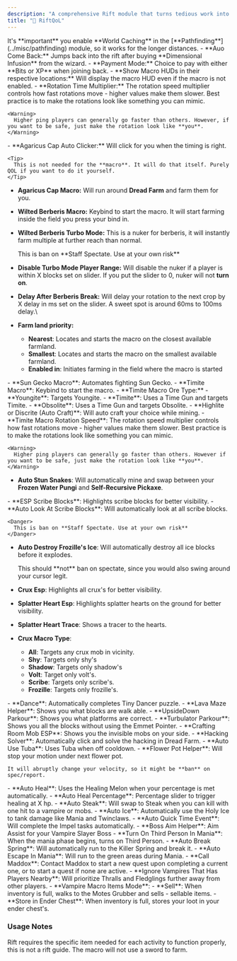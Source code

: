 ```yaml
---
description: "A comprehensive Rift module that turns tedious work into easy work"
title: "🌌 RiftQoL"
---
```


<Danger>
  It's **important** you enable **World Caching** in the [**Pathfinding**](../misc/pathfinding) module, so it works for the longer distances.
</Danger>

<Accordion title="‎ ‎‎  General" description="‎" icon="gears" iconType="duotone">
  - **Auo Come Back:** Jumps back into the rift after buying **Dimensional Infusion** from the wizard.
  - **Payment Mode:** Choice to pay with either **Bits or XP** when joining back.
  - **Show Macro HUDs in their respective locations:** Will display the macro HUD even if the macro is not enabled.
  - **Rotation Time Multiplier:** The rotation speed multiplier controls how fast rotations move - higher values make them slower. Best practice is to make the rotations look like something you can mimic.

    <Warning>
      Higher ping players can generally go faster than others. However, if you want to be safe, just make the rotation look like **you**.
    </Warning>
</Accordion>

<Accordion title="Farming" icon="farm" iconType="solid">
  - **Agaricus Cap Auto Clicker:** Will click for you when the timing is right.

    <Tip>
      This is not needed for the **macro**. It will do that itself. Purely QOL if you want to do it yourself.
    </Tip>
  - **Agaricus Cap Macro:** Will run around **Dread Farm** and farm them for you.
  - **Wilted Berberis Macro:** Keybind to start the macro. It will start farming inside the field you press your bind in.
  - **Wilted Berberis Turbo Mode:** This is a nuker for berberis, it will instantly farm multiple at further reach than normal.

    <Danger>
      This is ban on **Staff Spectate. Use at your own risk**
    </Danger>
  - **Disable Turbo Mode Player Range:** Will disable the nuker if a player is within X blocks set on slider. If you put the slider to 0, nuker will not **turn on**.
  - **Delay After Berberis Break:** Will delay your rotation to the next crop by X delay in ms set on the slider. A sweet spot is around 60ms to 100ms delay.\\
  - **Farm land priority:**
    - **Nearest**: Locates and starts the macro on the closest available farmland.
    - **Smallest**: Locates and starts the macro on the smallest available farmland.
    - **Enabled in**: Initiates farming in the field where the macro is started
</Accordion>

<Accordion title="Other" description="‎" icon="option" iconType="duotone">
  - **Sun Gecko Macro**: Automates fighting Sun Gecko.
</Accordion>

<Accordion title="Mining" description="‎" icon="pickaxe" iconType="duotone">
  - **Timite Macro**: Keybind to start the macro.
  - **Timite Macro Ore Type:**
    - **Youngite**: Targets Youngite.
    - **Timite**: Uses a Time Gun and targets Timite.
    - **Obsolite**: Uses a Time Gun and targets Obsolite.
    - **Highlite or Discrite (Auto Craft)**: Will auto craft your choice while mining.
  - **Timite Macro Rotation Speed**: The rotation speed multiplier controls how fast rotations move - higher values make them slower. Best practice is to make the rotations look like something you can mimic.

    <Warning>
      Higher ping players can generally go faster than others. However if you want to be safe, just make the rotation look like **you**.
    </Warning>
  - **Auto Stun Snakes**: Will automatically mine and swap between your **Frozen Water Pungi** and **Self-Recursive Pickaxe**.
</Accordion>

<Accordion title="Crux" icon="ankh" iconType="duotone">
  - **ESP Scribe Blocks**: Highlights scribe blocks for better visibility.
  - **Auto Look At Scribe Blocks**: Will automatically look at all scribe blocks.

    <Danger>
      This is ban on **Staff Spectate. Use at your own risk**
    </Danger>
  - **Auto Destroy Frozille's Ice**: Will automatically destroy all ice blocks before it explodes.

    <Tip>
      This should **not** ban on spectate, since you would also swing around your cursor legit.
    </Tip>
  - **Crux Esp**: Highlights all crux's for better visibility.
  - **Splatter Heart Esp**: Highlights splatter hearts on the ground for better visibility.
  - **Splatter Heart Trace**: Shows a tracer to the hearts.
  - **Crux Macro Type**:
    - **All**: Targets any crux mob in vicinity.
    - **Shy**: Targets only  shy's
    - **Shadow**: Targets only  shadow's
    - **Volt**: Target only  volt's.
    - **Scribe**: Targets only  scribe's.
    - **Frozille**: Targets only  frozille's.
</Accordion>

<Accordion title="Mirrorverse" icon="reflect-vertical" iconType="duotone">
  - **Dance**: Automatically completes Tiny Dancer puzzle.
  - **Lava Maze Helper**: Shows you what blocks are walk able.
  - **UpsideDown Parkour**: Shows you what platforms are correct.
  - **Turbulator Parkour**: Shows you all the blocks without using the Emmet Pointer.
  - **Crafting Room Mob ESP**: Shows you the invisible mobs on your side.
</Accordion>

<Accordion title="Misc" icon="rectangle-history-circle-plus" iconType="duotone">
  - **Hacking Solver**: Automatically click and solve the hacking in Dread Farm.
  - **Auto Use Tuba**: Uses Tuba when off cooldown.
  - **Flower Pot Helper**: Will stop your motion under next flower pot.

    It will abruptly change your velocity, so it might be **ban** on spec/report.
</Accordion>

<Accordion title="Vampire" icon="coffin-cross" iconType="duotone">
  - **Auto Heal**: Uses the Healing Melon when your percentage is met automatically.
    - **Auto Heal Percentage**: Percentage slider to trigger healing at X hp.
  - **Auto Steak**: Will swap to Steak when you can kill with one hit to a vampire or mobs.
  - **Auto Ice**: Automatically use the Holy Ice to tank damage like Mania and Twinclaws.
  - **Auto Quick Time Event**: Will complete the Impel tasks automatically.
  - **Boss Aim Helper**: Aim Assist for your Vampire Slayer Boss
  - **Turn On Third Person In Mania**: When the mania phase begins, turns on Third Person.
  - **Auto Break Spring**: Will automatically run to the Killer Spring and break it.
  - **Auto Escape In Mania**: Will run to the green areas during Mania.
  - **Call Maddox**: Contact Maddox to start a new quest upon completing a current one, or to start a quest if none are active.
  - **Ignore Vampires That Has Players Nearby**: Will prioritize Thralls and Fledglings further away from other players.
  - **Vampire Macro Items Mode**:
    - **Sell**: When inventory is full, walks to the Motes Grubber and sells - sellable items.
    - **Store in Ender Chest**: When inventory is full, stores your loot in your ender chest's.
</Accordion>

### Usage Notes

Rift requires the specific item needed for each activity to function properly, this is not a rift guide. The macro will not use a sword to farm.
